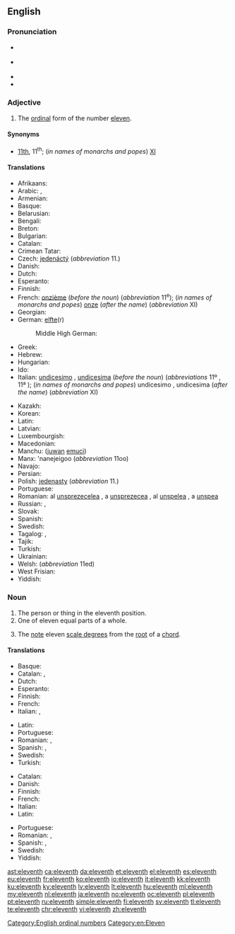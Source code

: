 ==English==
{{number box|en|11}}

===Pronunciation===
* {{a|UK}} {{IPA|/ɪˈlɛv.nθ/|lang=en}}
* {{a|US}} {{IPA|/ɨˈlɛv.nθ/|lang=en}}
* {{audio|en-us-eleventh.ogg|Audio (US)|lang=en}}
* {{hyphenation|e|lev|enth|lang=en}}

===Adjective===
{{head|en|adjective}}

# The [[ordinal]] form of the number [[eleven]].

====Synonyms====
* [[11th]], 11<sup>th</sup>; (''in names of monarchs and popes'') [[XI]]

====Translations====
{{trans-top|ordinal form of eleven}}
* Afrikaans: {{t|af|elfde}}
* Arabic: {{t|ar|حَادِيَ عَشَرَ|m}}, {{t|ar|حَادِيَةَ عَشْرَةَ|f}}
* Armenian: {{t+|hy|տասնմեկերորդ}}
* Basque: {{t+|eu|hamaikagarren}}
* Belarusian: {{t|be|адзіна́ццаты|m|sc=Cyrl}}
* Bengali: {{t|bn|একাদশ}}
* Breton: {{t+|br|unnekvet}}
* Bulgarian: {{t+|bg|единадесет}}
* Catalan: {{t+|ca|onzè|m}}
* Crimean Tatar: {{t|crh|on birinci}}
* Czech: [[jedenáctý]] (''abbreviation'' 11.)
* Danish: {{t+|da|ellevte}}
* Dutch: {{t+|nl|elfde}}
* Esperanto: {{t|eo|dekunua}}
* Finnish: {{t+|fi|yhdestoista}}
* French: [[onzième]] (''before the noun'') (''abbreviation'' 11<sup>e</sup>); (''in names of monarchs and popes'') [[onze]] (''after the name'') (''abbreviation'' XI)
* Georgian: {{t|ka|მეთერთმეტე}}
* German: [[elfte]](r)
*: Middle High German: {{t|gmh|eilfte}}
* Greek: {{t+|el|ενδέκατος|}}
* Hebrew: {{t|he|אחד עשר|sc=Hebr}}
* Hungarian: {{t+|hu|tizenegyedik}}
* Ido: {{t|io|dek-e-unesma}}
* Italian: [[undicesimo]] {{g|m}}, [[undicesima]] {{g|f}} (''before the noun'') (''abbreviations'' 11º {{g|m}}, 11ª {{g|f}}); (''in names of monarchs and popes'') undicesimo {{g|m}}, undicesima {{g|f}} (''after the name'') (''abbreviation'' XI)
{{trans-mid}}
* Kazakh: {{t|kk|он бірінші|sc=Cyrl}}
* Korean: {{t+|ko|열한째|sc=Hang}}
* Latin: {{t|la|undecimus}}
* Latvian: {{t|lv|vienpadsmitais|m}}
* Luxembourgish: {{t|lb|eeleft}}
* Macedonian: {{t|mk|единаесетти|sc=Cyrl}}
* Manchu: ([[juwan]] [[emuci]])
* Manx: 'nanejeigoo (''abbreviation'' 11oo)
* Navajo: {{t|nv|łaʼtsʼáadah góneʼ}}
* Persian: {{t+|fa|یازدهم|tr=yâzdahom|sc=fa-Arab}}
* Polish: [[jedenasty]] (''abbreviation'' 11.)
* Portuguese: {{t+|pt|décimo primeiro}}
* Romanian: al [[unsprezecelea]] {{g|m}}, a [[unsprezecea]] {{g|f}}, al [[unșpelea]] {{qualifier|m, informal}}, a [[unșpea]] {{qualifier|f, informal}}
* Russian: {{t+|ru|оди́ннадцатый}}, {{qualifier|abbreviation}} {{t|ru|11-ый}}
* Slovak: {{t|sk|jedenásty}}
* Spanish: {{t+|es|undécimo}}
* Swedish: {{t+|sv|elfte}}
* Tagalog: {{t|tl|pang-labing-isa}}, {{t|tl|ika-labing-isa}}
* Tajik: {{t|tg|ёздаҳум|sc=Cyrl}}
* Turkish: {{t|tr|on birinci}}
* Ukrainian: {{t+|uk|одина́дцятий|m|sc=Cyrl}}
* Welsh: {{t|cy|unfed ar ddeg}} (''abbreviation'' 11ed)
* West Frisian: {{t|fy|alfte}}
* Yiddish: {{t|yi|עלפֿט}}
{{trans-bottom}}

===Noun===
{{en-noun}}

# The person or thing in the eleventh position.
# One of eleven equal parts of a whole.
# {{lb|en|music}} The [[note]] eleven [[scale degree]]s from the [[root]] of a [[chord]].

====Translations====
{{trans-top|something in the eleventh position}}
* Basque: {{t+|eu|hamaikagarren}}
* Catalan: {{t+|ca|onzè|m}}, {{t+|ca|onzena|f}}
* Dutch: {{t+|nl|elfde}}
* Esperanto: {{t|eo|dekunua}}
* Finnish: {{t+|fi|yhdestoista}}
* French: {{t+|fr|onzième|m|f}}
* Italian: {{t+|it|undicesimo|m}}, {{t|it|undicesima|f}}
{{trans-mid}}
* Latin: {{t|la|undecimus}}
* Portuguese: {{t+|pt|undécimo|m}}
* Romanian: {{t|ro|cel al unsprezecelea|m}}, {{t|ro|cea a unsprezecea|f}}
* Spanish: {{t+|es|undécimo|m}}, {{t+|es|undécima|f}}
* Swedish: {{t+|sv|elfte}}
* Turkish: {{t|tr|on birinci}}
{{trans-bottom}}

{{trans-top|one of eleven equal parts of a whole}}
* Catalan: {{t+|ca|onzè|m}}
* Danish: {{t|da|ellevtedel|c}}
* Finnish: {{t|fi|yhdestoistaosa}}
* French: {{t+|fr|onzième|m}}
* Italian: {{t+|it|undicesimo|m}}
* Latin: {{t|la|undecimum|n}}
{{trans-mid}}
* Portuguese: {{t+|pt|undécimo|m}}
* Romanian: {{t|ro|cel al unsprezecelea|m}}, {{t|ro|cea a unsprezecea|f}}
* Spanish: {{t+|es|undécimo|m}}, {{t+|es|onceavo|m}}
* Swedish: {{t+|sv|elftedel}}
* Yiddish: {{t|yi|עלפֿטל|n}}
{{trans-bottom}}

[[Category:English ordinal numbers]]
[[Category:en:Eleven]]

[[ast:eleventh]]
[[ca:eleventh]]
[[da:eleventh]]
[[et:eleventh]]
[[el:eleventh]]
[[es:eleventh]]
[[eu:eleventh]]
[[fr:eleventh]]
[[ko:eleventh]]
[[io:eleventh]]
[[it:eleventh]]
[[kk:eleventh]]
[[ku:eleventh]]
[[ky:eleventh]]
[[lv:eleventh]]
[[lt:eleventh]]
[[hu:eleventh]]
[[ml:eleventh]]
[[my:eleventh]]
[[nl:eleventh]]
[[ja:eleventh]]
[[no:eleventh]]
[[oc:eleventh]]
[[pl:eleventh]]
[[pt:eleventh]]
[[ru:eleventh]]
[[simple:eleventh]]
[[fi:eleventh]]
[[sv:eleventh]]
[[tl:eleventh]]
[[te:eleventh]]
[[chr:eleventh]]
[[vi:eleventh]]
[[zh:eleventh]]